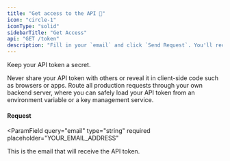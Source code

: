 ```yaml
---
title: "Get access to the API 🤝"
icon: "circle-1"
iconType: "solid"
sidebarTitle: "Get Access"
api: "GET /token"
description: "Fill in your `email` and click `Send Request`. You'll receive an email with an API token in a couple of seconds. After, [try the API](/try)."
---
```


<Warning>Keep your API token a secret.</Warning>

Never share your API token with others or reveal it in client-side code such as browsers
or apps. Route all production requests through your own backend server, where you
can safely load your API token from an environment variable or a key management service.

#### Request

<ParamField
  query="email"
  type="string"
  required
  placeholder="YOUR_EMAIL_ADDRESS"
>
  This is the email that will receive the API token.
</ParamField>

